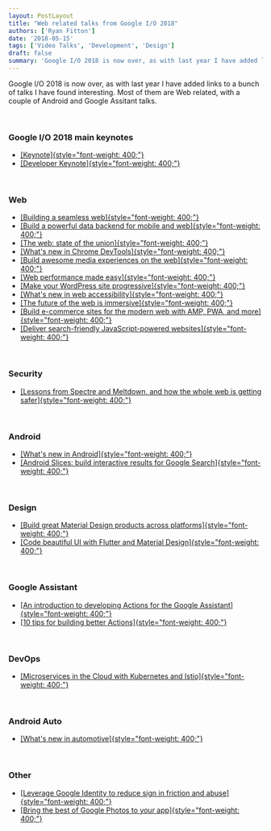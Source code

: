 ```yaml
---
layout: PostLayout
title: "Web related talks from Google I/O 2018"
authors: ['Ryan Fitton']
date: '2018-05-15'
tags: ['Video Talks', 'Development', 'Design']
draft: false
summary: 'Google I/O 2018 is now over, as with last year I have added links to a bunch of talks I have found interesting. Most of them are Web related, with a couple of Android and Google Assitant talks. &nbsp; Google I/O 2018 main keynotes Keynote Developer Keynote &nbsp; Web Building a seamless web Build a ...'
---
```


Google I/O 2018 is now over, as with last year I have added links to a bunch of talks I have found interesting. Most of them are Web related, with a couple of Android and Google Assitant talks.

 

### Google I/O 2018 main keynotes

-   [[Keynote]{style="font-weight: 400;"}](https://youtu.be/ogfYd705cRs)
-   [[Developer Keynote]{style="font-weight: 400;"}](https://youtu.be/flU42CTF3MQ)

 

### Web

-   [[Building a seamless web]{style="font-weight: 400;"}](https://youtu.be/Wi_PhaFdjlo)
-   [[Build a powerful data backend for mobile and web]{style="font-weight: 400;"}](https://youtu.be/BjV1zccH63E)
-   [[The web: state of the union]{style="font-weight: 400;"}](https://youtu.be/Ay-mdLMDtbs)
-   [[What's new in Chrome DevTools]{style="font-weight: 400;"}](https://youtu.be/mfuE53x4b3k)
-   [[Build awesome media experiences on the web]{style="font-weight: 400;"}](https://youtu.be/5azRhKsSU_M)
-   [[Web performance made easy]{style="font-weight: 400;"}](https://youtu.be/Mv-l3-tJgGk)
-   [[Make your WordPress site progressive]{style="font-weight: 400;"}](https://youtu.be/a8NScvBhVnc)
-   [[What's new in web accessibility]{style="font-weight: 400;"}](https://youtu.be/wkvslBGkhZY)
-   [[The future of the web is immersive]{style="font-weight: 400;"}](https://youtu.be/1t1gBVykneA)
-   [[Build e-commerce sites for the modern web with AMP, PWA, and more]{style="font-weight: 400;"}](https://youtu.be/QCoQs9NO9q0)
-   [[Deliver search-friendly JavaScript-powered websites]{style="font-weight: 400;"}](https://youtu.be/PFwUbgvpdaQ)

 

### Security

-   [[Lessons from Spectre and Meltdown, and how the whole web is getting safer]{style="font-weight: 400;"}](https://youtu.be/dBuykrdhK-A)

 

### Android

-   [[What's new in Android]{style="font-weight: 400;"}](https://youtu.be/eMHsnvhcf78)
-   [[Android Slices: build interactive results for Google Search]{style="font-weight: 400;"}](https://youtu.be/a7IVH5aNwwc)

 

### Design

-   [[Build great Material Design products across platforms]{style="font-weight: 400;"}](https://youtu.be/Ty6VjgVHiko)
-   [[Code beautiful UI with Flutter and Material Design]{style="font-weight: 400;"}](https://youtu.be/hA0hrpR-o8U)

 

### Google Assistant

-   [[An introduction to developing Actions for the Google Assistant]{style="font-weight: 400;"}](https://youtu.be/vOnStV8wJS8)
-   [[10 tips for building better Actions]{style="font-weight: 400;"}](https://youtu.be/qVP0jhTbnRk)

 

### DevOps

-   [[Microservices in the Cloud with Kubernetes and Istio]{style="font-weight: 400;"}](https://youtu.be/gauOI0O9fRM)

 

### Android Auto

-   [[What's new in automotive]{style="font-weight: 400;"}](https://youtu.be/kwHwlIffT2w)

 

### Other

-   [[Leverage Google Identity to reduce sign in friction and abuse]{style="font-weight: 400;"}](https://youtu.be/8Af9DCAtPH0)
-   [[Bring the best of Google Photos to your app]{style="font-weight: 400;"}](https://youtu.be/KIFfibtzaEo)

